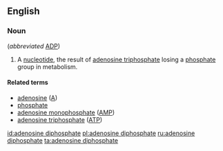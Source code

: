 ==English==
{{wikipedia}}

===Noun===
{{en-noun|-|head=[[adenosine]] [[diphosphate]]}} (''abbreviated'' [[ADP]])

# {{context|biochemistry|lang=en}} A [[nucleotide]], the result of [[adenosine triphosphate]] losing a [[phosphate]] group in metabolism.

====Related terms====
* [[adenosine]] ([[A]])
* [[phosphate]]
* [[adenosine monophosphate]] ([[AMP]])
* [[adenosine triphosphate]] ([[ATP]])

[[id:adenosine diphosphate]]
[[pl:adenosine diphosphate]]
[[ru:adenosine diphosphate]]
[[ta:adenosine diphosphate]]